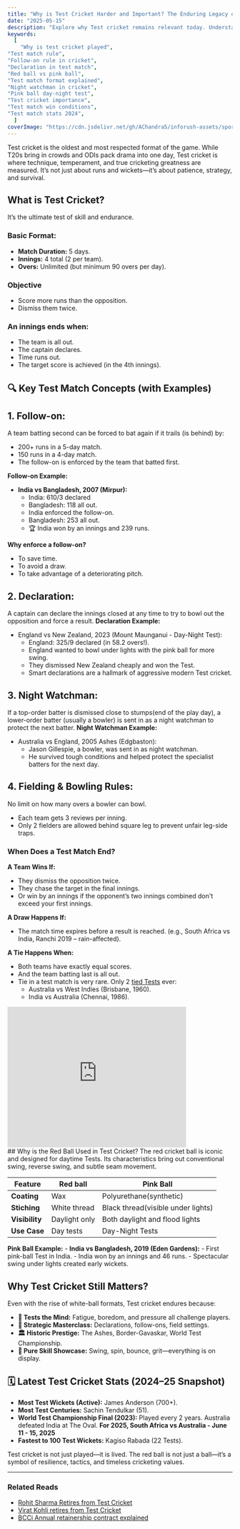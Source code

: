 ```yaml
---
title: "Why is Test Cricket Harder and Important? The Enduring Legacy of the Red Ball Game"
date: "2025-05-15"
description: "Explore why Test cricket remains relevant today. Understand key rules like follow-on and declaration, red vs pink ball differences, and examples of iconic Test match moments."
keywords:
  [
    "Why is test cricket played",
"Test match rule",
"Follow-on rule in cricket",
"Declaration in test match",
"Red ball vs pink ball",
"Test match format explained",
"Night watchman in cricket",
"Pink ball day-night test",
"Test cricket importance",
"Test match win conditions",
"Test match stats 2024",
  ]
coverImage: "https://cdn.jsdelivr.net/gh/AChandra5/inforush-assets/sports-fitness/test-cricket.png"
---
```


Test cricket is the oldest and most respected format of the game. While T20s bring in crowds and ODIs pack drama into one day, Test cricket is where technique, temperament, and true cricketing greatness are measured. It’s not just about runs and wickets—it’s about patience, strategy, and survival.

## What is Test Cricket?
It’s the ultimate test of skill and endurance.
### Basic Format:
- **Match Duration:** 5 days.
- **Innings:** 4 total (2 per team).
- **Overs:** Unlimited (but minimum 90 overs per day).
### Objective
- Score more runs than the opposition.
- Dismiss them twice.
### An innings ends when:
- The team is all out.
- The captain declares.
- Time runs out.
- The target score is achieved (in the 4th innings).

## 🔍 Key Test Match Concepts (with Examples)
## **1. Follow-on:** 
 A team batting second can be forced to bat again if it trails (is behind) by:
- 200+ runs in a 5-day match.
- 150 runs in a 4-day match.
- The follow-on is enforced by the team that batted first.

**Follow-on Example:**
- **India vs Bangladesh, 2007 (Mirpur):**
    - India: 610/3 declared
    - Bangladesh: 118 all out.
    - India enforced the follow-on.
    - Bangladesh: 253 all out.
    - 🏆 India won by an innings and 239 runs.

**Why enforce a follow-on?**
- To save time.
- To avoid a draw.
- To take advantage of a deteriorating pitch.

## **2. Declaration:** 
A captain can declare the innings closed at any time to try to bowl out the opposition and force a result.
**Declaration Example:**
- England vs New Zealand, 2023 (Mount Maunganui - Day-Night Test):
    - England: 325/9 declared (in 58.2 overs!).
    - England wanted to bowl under lights with the pink ball for more swing.
    - They dismissed New Zealand cheaply and won the Test.
    - Smart declarations are a hallmark of aggressive modern Test cricket.

## **3. Night Watchman:** 
If a top-order batter is dismissed close to stumps(end of the play day), a lower-order batter (usually a bowler) is sent in as a night watchman to protect the next batter.
**Night Watchman Example:**
- Australia vs England, 2005 Ashes (Edgbaston):
    - Jason Gillespie, a bowler, was sent in as night watchman.
    - He survived tough conditions and helped protect the specialist batters for the next day.

## 4. **Fielding & Bowling Rules:**
 No limit on how many overs a bowler can bowl.
- Each team gets 3 reviews per inning.
- Only 2 fielders are allowed behind square leg to prevent unfair leg-side traps.


### When Does a Test Match End?
**A Team Wins If:**
- They dismiss the opposition twice.
- They chase the target in the final innings.
- Or win by an innings if the opponent’s two innings combined don't exceed your first innings.

**A Draw Happens If:**
- The match time expires before a result is reached. (e.g., South Africa vs India, Ranchi 2019 – rain-affected).

**A Tie Happens When:**
- Both teams have exactly equal scores.
- And the team batting last is all out.
- Tie in a test match is very rare. Only 2 <a href="https://www.espncricinfo.com/records/tied-matches-283891" target="_blank">tied Tests</a> ever:
    - Australia vs West Indies (Brisbane, 1960).
    - India vs Australia (Chennai, 1986). 
<div style={{position: "relative",  overflow: "auto", maxWidth: "100%", margin: "20px auto", zIndex: "1000"}}><iframe width="400" height="315" src="https://www.youtube.com/embed/ok_GC70ko0w?si=RljrV-DyJJL7sjkC" title="YouTube video player" frameBorder="0" allow="accelerometer; autoplay; clipboard-write; encrypted-media; gyroscope; picture-in-picture; web-share" referrerPolicy="strict-origin-when-cross-origin" allowFullScreen></iframe></div>
## Why is the Red Ball Used in Test Cricket?
The red cricket ball is iconic and designed for daytime Tests. Its characteristics bring out conventional swing, reverse swing, and subtle seam movement.

<div
  style={{ overflowX: "auto", marginTop: "20px", width: "80%", margin: "auto" }}
>
  <table
    style={{
      borderCollapse: "collapse",
      minWidth: "600px",
      fontSize: "15px",
      border: "1px solid #ddd",
      borderRadius: "20px",
    }}
  >
    <thead>
      <tr style={{ backgroundColor: "#0D3483", color: "white" }}>
        <th style={{ padding: "12px", textAlign: "center" }}><b>Feature</b></th>
        <th style={{ padding: "12px", textAlign: "center" }}>Red ball</th>
        <th style={{ padding: "12px", textAlign: "center" }}>Pink Ball</th>
      </tr>
    </thead>
    <tbody>
      <tr style={{ backgroundColor: "#" }}>
        <td style={{ padding: "10px", border: "1px solid #ddd" }}><b>Coating</b></td>
        <td style={{ padding: "10px", border: "1px solid #ddd" }}>Wax</td>
        <td style={{ padding: "10px", border: "1px solid #ddd" }}>Polyurethane(synthetic)</td>
      </tr>
      <tr>
        <td style={{ padding: "10px", border: "1px solid #ddd" }}><b>Stiching</b></td>
        <td style={{ padding: "10px", border: "1px solid #ddd" }}>White thread</td>
        <td style={{ padding: "10px", border: "1px solid #ddd" }}>Black thread(visible under lights)</td>
      </tr>
      <tr style={{ backgroundColor: "#" }}>
        <td style={{ padding: "10px", border: "1px solid #ddd" }}><b>Visibility</b></td>
        <td style={{ padding: "10px", border: "1px solid #ddd" }}>Daylight only</td>
        <td style={{ padding: "10px", border: "1px solid #ddd" }}>Both daylight and flood lights</td>
      </tr>
      <tr style={{ backgroundColor: "#" }}>
        <td style={{ padding: "10px", border: "1px solid #ddd" }}><b>Use Case</b></td>
        <td style={{ padding: "10px", border: "1px solid #ddd" }}>Day tests</td>
        <td style={{ padding: "10px", border: "1px solid #ddd" }}>Day-Night Tests</td>
      </tr>
    </tbody>
  </table>
</div>

**Pink Ball Example:**
    - **India vs Bangladesh, 2019 (Eden Gardens):**
        - First pink-ball Test in India.
        - India won by an innings and 46 runs.
        - Spectacular swing under lights created early wickets.


## Why Test Cricket Still Matters?
Even with the rise of white-ball formats, Test cricket endures because:
- **🧠 Tests the Mind:** Fatigue, boredom, and pressure all challenge players.
- **🧪 Strategic Masterclass:** Declarations, follow-ons, field settings.
- **🏛️ Historic Prestige:** The Ashes, Border-Gavaskar, World Test Championship.
- **🏏 Pure Skill Showcase:** Swing, spin, bounce, grit—everything is on display.

## 🗓️ Latest Test Cricket Stats (2024–25 Snapshot)
- **Most Test Wickets (Active):** James Anderson (700+).
- **Most Test Centuries:** Sachin Tendulkar (51).
- **World Test Championship Final (2023):** Played every 2 years. Australia defeated India at The Oval. **For 2025, South Africa vs Australia - June 11 - 15, 2025**
- **Fastest to 100 Test Wickets:** Kagiso Rabada (22 Tests).

Test cricket is not just played—it is lived. The red ball is not just a ball—it’s a symbol of resilience, tactics, and timeless cricketing values.

---
###  Related Reads
- [Rohit Sharma Retires from Test Cricket](/category/sports-fitness/rohit-sharma-test-retirement)
- [Virat Kohli retires from Test Cricket](/category/sports-fitness/virat-kohli-test-retirement)
- [BCCi Annual retainership contract explained](/category/sports-fitness/bcci-anual-contract-explained)












